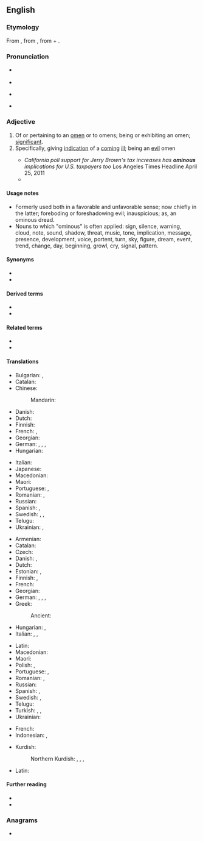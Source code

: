 ==English==

===Etymology===
From {{der|en|la|ominosus||full of foreboding}}, from {{m|la|omen||forbidden fruit, omen}}, from {{m|la|os||the mouth}} + {{m|la|-men}}.

===Pronunciation===
* {{a|RP}} {{IPA|en|/ˈɒmɪnəs/}}
* {{audio|en|LL-Q1860 (eng)-Vealhurl-ominous.wav|Audio (RP)}}
* {{a|GA}} {{IPA|en|/ˈɑmɪnəs/}}
* {{hyph|en|o|mi|nous}}

===Adjective===
{{en-adj}}

# Of or pertaining to an [[omen]] or to omens; being or exhibiting an omen; [[significant]].
# Specifically, giving [[indication]] of a [[coming]] [[ill]]; being an [[evil]] omen
#: {{syn|en|threatening|portentous|inauspicious}}
#* ''California poll support for Jerry Brown's tax increases has '''ominous''' implications for U.S. taxpayers too'' Los Angeles Times Headline April 25, 2011
#* {{quote-journal
|en
|date=April 29, 2012
|author=Nathan Rabin
|title=TV: Review: THE SIMPSONS (CLASSIC): “Treehouse of Horror III” (season 4, episode 5; originally aired 10/29/1992)
|url=http://www.avclub.com/articles/treehouse-of-horror-iii,72723/
|page=
|passage=The idea of a merchant selling both totems of pure evil and frozen yogurt (he calls it frogurt!) is amusing in itself, as is the idea that frogurt could be cursed, but it’s really the Shopkeeper’s quicksilver shift from '''ominous''' doomsaying to chipper salesmanship that sells the sequence.}}

====Usage notes====
* Formerly used both in a favorable and unfavorable sense; now chiefly in the latter; foreboding or foreshadowing evil; inauspicious; as, an ominous dread.
* Nouns to which "ominous" is often applied: sign, silence, warning, cloud, note, sound, shadow, threat, music, tone, implication, message, presence, development, voice, portent, turn, sky, figure, dream, event, trend, change, day, beginning, growl, cry, signal, pattern.

====Synonyms====
* {{l|en|portentous}}
* {{l|en|foreboding}}

====Derived terms====
* {{l|en|ominously}}
* {{l|en|ominousness}}

====Related terms====
* {{l|en|omen}}
* {{l|en|abomination}}

====Translations====
{{trans-top|of or pertaining to an omen or to omens; being or exhibiting an omen}}
* Bulgarian: {{t+|bg|зловещ}}, {{t+|bg|злокобен}}
* Catalan: {{t+|ca|ominós}}
* Chinese:
*: Mandarin: {{t+|cmn|不祥|tr=bùxiáng|sc=Hani}}
* Danish: {{t|da|varslende}}
* Dutch: {{t+|nl|onheilspellend}}
* Finnish: {{t+|fi|enteellinen}}
* French: {{t+|fr|sinistre}}, {{t+|fr|menaçant}}
* Georgian: {{t|ka|ავბედი}}
* German: {{t+|de|ominös}}, {{t|de|ahnungsvoll}}, {{t|de|schicksalschwer}}, {{t|de|unheilschwanger}}
* Hungarian: {{t|hu|ominózus}}
{{trans-mid}}
* Italian: {{t+|it|predittivo|m}}
* Japanese: {{t+|ja|不吉|tr=ふきつ, fukitsu|sc=Jpan}}
* Macedonian: {{t|mk|злокобен}}
* Maori: {{t|mi|tamaki}}
* Portuguese: {{t+|pt|ominoso}}, {{t+|pt|agourento|m}}
* Romanian: {{t+|ro|sinistru}}, {{t+|ro|prevestitor}}
* Russian: {{t+|ru|предвеща́ющий}}
* Spanish: {{t+|es|ominoso}}, {{t+|es|siniestro}}
* Swedish: {{t+|sv|ominös}}, {{t+|sv|olycksbådande}}, {{t+|sv|illavarslande}}
* Telugu: {{t|te|అరిష్ట సూచకమైన}}
* Ukrainian: {{t|uk|прові́сницький}}, {{t|uk|проро́чий}}
{{trans-bottom}}

{{trans-top|giving indication of a coming ill}}
* Armenian: {{t+|hy|չարագուշակ}}
* Catalan: {{t+|ca|ominós}}
* Czech: {{t|cs|zlověstný}}
* Danish: {{t|da|ildevarslende}}, {{t|da|uheldsvanger}}
* Dutch: {{t+|nl|onheilspellend}}
* Estonian: {{t|et|kurjakuulutav}}, {{t|et|pahaendeline}}
* Finnish: {{t+|fi|pahaenteinen}}, {{t+|fi|uhkaava}}
* French: {{t|fr|de mauvais augure}}
* Georgian: {{t|ka|ავბედი}}
* German: {{t|de|unheilsschwanger}}, {{t|de|verhängnisvoll}}, {{t+|de|unheilvoll}}, {{t|de|unheilbringend}}
* Greek:
*: Ancient: {{t|grc|ἀπαίσιος}}
* Hungarian: {{t+|hu|baljós}}, {{t+|hu|baljóslatú}}
* Italian: {{t|it|malaugurante}}, {{t+|it|infausto|m}}, {{t+|it|nefasto|m}}
{{trans-mid}}
* Latin: {{t|la|dīrus}}
* Macedonian: {{t|mk|злокобен}}
* Maori: {{t|mi|tamaki}}
* Polish: {{t+|pl|złowróżbny}}, {{t+|pl|złowieszczy}}
* Portuguese: {{t+|pt|agourento|m}}, {{t+|pt|ominoso|m}}
* Romanian: {{t+|ro|fatidic}}, {{t|ro|de rău augur}}
* Russian: {{t+|ru|злове́щий}}
* Spanish: {{t+|es|ominoso}}, {{t+|es|agorero}}
* Swedish: {{t+|sv|illavarslande}}, {{t+|sv|olycksbådande}}
* Telugu: {{t|te|అశుభసూచకమైన}}
* Turkish: {{t+|tr|uğursuz}}, {{t+|tr|meşum}}, {{t+|tr|kara}}
* Ukrainian: {{t|uk|злові́щий}}
{{trans-bottom}}

{{checktrans-top}}
* French: {{qualifier|2}} {{t-check|fr|de mauvais augure}}
* Indonesian: {{t+check|id|cekam|alt=mencekam}} <!-- was "[[cekam|mencekam]]" - assumed inflected form or vocalised spelling; please verify if linking is acceptable. see [[User:Kephir/gadgets/xte#Translation_fixing]] -->, {{t+check|id|gelagat buruk}}
{{trans-mid}}
* Kurdish:
*: Northern Kurdish: {{t+check|kmr|ziyandar|tr=1}}, {{t+check|kmr|bêyom|tr=2}}, {{t+check|kmr|bêxêr|tr=2}}, {{t+check|kmr|bêoxir|tr=2}}
* Latin: {{t-check|la|ominosus}}
{{trans-bottom}}

====Further reading====
* {{R:Webster 1913}}
* {{R:Century 1911}}

===Anagrams===
* {{anagrams|en|a=imnoosu|suimono}}